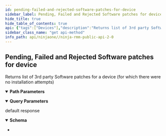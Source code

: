 ```yaml
---
id: pending-failed-and-rejected-software-patches-for-device
sidebar_label: Pending, Failed and Rejected Software patches for device
hide_title: true
hide_table_of_contents: true
api: {"tags":["Devices"],"description":"Returns list of 3rd party Software patches for a device (for which there were no installation attempts)","operationId":"getDevicePendingFailedRejectedSoftwarePatches","parameters":[{"name":"id","in":"path","description":"Device identifier","required":true,"schema":{"type":"integer","format":"int32"}},{"name":"status","in":"query","description":"Patch Status filter","schema":{"type":"string"}},{"name":"productIdentifier","in":"query","description":"Product Identifier","schema":{"type":"string"}},{"name":"type","in":"query","description":"Patch Type filter","schema":{"type":"string"}},{"name":"impact","in":"query","description":"Patch Impact filter","schema":{"type":"string"}}],"responses":{"default":{"description":"default response","content":{"application/json":{"schema":{"type":"array","items":{"type":"object","properties":{"id":{"type":"string","description":"Identifier","format":"uuid"},"productIdentifier":{"type":"string","description":"Software product identifier","format":"uuid"},"title":{"type":"string","description":"Patch title"},"impact":{"type":"string","description":"Impact"},"status":{"type":"string","description":"Status"},"type":{"type":"string","description":"Patch type"},"installedAt":{"type":"number","description":"Installation attempt timestamp","format":"double"}}}}}}}},"method":"get","path":"/api/v2/device/{id}/software-patches","servers":[{"url":"https://eu.ninjarmm.com","description":"EU instance"},{"url":"https://app.ninjarmm.com","description":"US instance"},{"url":"https://oc.ninjarmm.com","description":"Oceania instance"}],"security":[{"oauth2":["monitoring","Management","control"]},{"sessionKey":["monitoring","Management","control"]},{"bearer":["monitoring","Management","control"]}],"securitySchemes":{"oauth2":{"type":"oauth2","flows":{"authorizationCode":{"authorizationUrl":"/ws/oauth/authorize","tokenUrl":"/ws/oauth/token","scopes":{"monitoring":"Monitoring APIs","Management":"Management APIs"}},"clientCredentials":{"tokenUrl":"/ws/oauth/token","scopes":{"monitoring":"Monitoring APIs","Management":"Management APIs"}}}},"sessionKey":{"type":"apiKey","name":"sessionKey","in":"cookie"},"bearer":{"type":"http","scheme":"bearer"}},"info":{"title":"Ninja RMM Public API 2.0","description":"Ninja RMM Public API documentation. <br><br>\nSee also: <br> \n<a href=\"https://resources.ninjarmm.com/API/Ninja+RMM+Public+API+v2.0.5+Device+Filter+Syntax.pdf\">Device Filter syntax</a><br>\n<a href=\"https://resources.ninjarmm.com/API/Ninja+RMM+Public+API+v2.0.5+Webhooks.pdf\">Webhooks</a>","contact":{"email":"api@ninjarmm.com"},"version":"2.0.9-draft"},"postman":{"name":"Pending, Failed and Rejected Software patches for device","description":{"content":"Returns list of 3rd party Software patches for a device (for which there were no installation attempts)","type":"text/plain"},"url":{"path":["api","v2","device",":id","software-patches"],"host":["{{baseUrl}}"],"query":[{"disabled":false,"description":{"content":"Patch Status filter","type":"text/plain"},"key":"status","value":""},{"disabled":false,"description":{"content":"Product Identifier","type":"text/plain"},"key":"productIdentifier","value":""},{"disabled":false,"description":{"content":"Patch Type filter","type":"text/plain"},"key":"type","value":""},{"disabled":false,"description":{"content":"Patch Impact filter","type":"text/plain"},"key":"impact","value":""}],"variable":[{"disabled":false,"description":{"content":"(Required) Device identifier","type":"text/plain"},"type":"any","value":"","key":"id"}]},"header":[{"key":"Accept","value":"application/json"}],"method":"GET"}}
sidebar_class_name: "get api-method"
info_path: api/ninjaone//ninja-rmm-public-api-2-0
---
```



## Pending, Failed and Rejected Software patches for device



Returns list of 3rd party Software patches for a device (for which there were no installation attempts)

<details style={{"marginBottom":"1rem"}} data-collapsed={false} open={true}><summary style={{}}><strong>Path Parameters</strong></summary><div><ul><ParamsItem className={"paramsItem"} param={{"name":"id","in":"path","description":"Device identifier","required":true,"schema":{"type":"integer","format":"int32"}}}></ParamsItem></ul></div></details><details style={{"marginBottom":"1rem"}} data-collapsed={false} open={true}><summary style={{}}><strong>Query Parameters</strong></summary><div><ul><ParamsItem className={"paramsItem"} param={{"name":"status","in":"query","description":"Patch Status filter","schema":{"type":"string"}}}></ParamsItem><ParamsItem className={"paramsItem"} param={{"name":"productIdentifier","in":"query","description":"Product Identifier","schema":{"type":"string"}}}></ParamsItem><ParamsItem className={"paramsItem"} param={{"name":"type","in":"query","description":"Patch Type filter","schema":{"type":"string"}}}></ParamsItem><ParamsItem className={"paramsItem"} param={{"name":"impact","in":"query","description":"Patch Impact filter","schema":{"type":"string"}}}></ParamsItem></ul></div></details><div><ApiTabs><TabItem label={"default"} value={"default"}><div>

default response

</div><div><details style={{}} data-collapsed={false} open={true}><summary style={{"textAlign":"left"}}><strong>Schema</strong></summary><div style={{"textAlign":"left","marginLeft":"1rem"}}></div><ul style={{"marginLeft":"1rem"}}><li><div><ul><SchemaItem collapsible={false} name={"id"} required={false} schemaDescription={"Identifier"} schemaName={"uuid"} qualifierMessage={undefined}></SchemaItem><SchemaItem collapsible={false} name={"productIdentifier"} required={false} schemaDescription={"Software product identifier"} schemaName={"uuid"} qualifierMessage={undefined}></SchemaItem><SchemaItem collapsible={false} name={"title"} required={false} schemaDescription={"Patch title"} schemaName={"string"} qualifierMessage={undefined}></SchemaItem><SchemaItem collapsible={false} name={"impact"} required={false} schemaDescription={"Impact"} schemaName={"string"} qualifierMessage={undefined}></SchemaItem><SchemaItem collapsible={false} name={"status"} required={false} schemaDescription={"Status"} schemaName={"string"} qualifierMessage={undefined}></SchemaItem><SchemaItem collapsible={false} name={"type"} required={false} schemaDescription={"Patch type"} schemaName={"string"} qualifierMessage={undefined}></SchemaItem><SchemaItem collapsible={false} name={"installedAt"} required={false} schemaDescription={"Installation attempt timestamp"} schemaName={"double"} qualifierMessage={undefined}></SchemaItem></ul></div></li></ul></details></div></TabItem></ApiTabs></div>
      